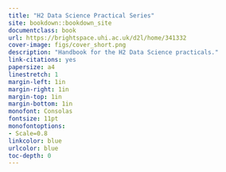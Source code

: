 ```yaml
--- 
title: "H2 Data Science Practical Series"
site: bookdown::bookdown_site
documentclass: book
url: https://brightspace.uhi.ac.uk/d2l/home/341332
cover-image: figs/cover_short.png
description: "Handbook for the H2 Data Science practicals."
link-citations: yes
papersize: a4
linestretch: 1
margin-left: 1in
margin-right: 1in
margin-top: 1in
margin-bottom: 1in
monofont: Consolas
fontsize: 11pt
monofontoptions:
- Scale=0.8
linkcolor: blue
urlcolor: blue
toc-depth: 0
---
```


